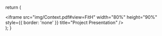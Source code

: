 
  return (
      <div className={styles.pdfContainer}>
        <iframe
          src="img/Context.pdf#view=FitH"
          width="80%"
          height="90%"
          style={{ border: 'none' }}
          title="Project Presentation"
        />
      </div>
  );
}
